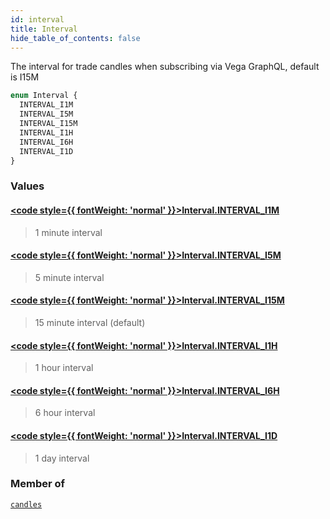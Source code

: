 ```yaml
---
id: interval
title: Interval
hide_table_of_contents: false
---
```








The interval for trade candles when subscribing via Vega GraphQL, default is I15M

```graphql
enum Interval {
  INTERVAL_I1M
  INTERVAL_I5M
  INTERVAL_I15M
  INTERVAL_I1H
  INTERVAL_I6H
  INTERVAL_I1D
}
```


### Values

#### [<code style={{ fontWeight: 'normal' }}>Interval.<b>INTERVAL_I1M</b></code>](#) 
> 1 minute interval
> 

#### [<code style={{ fontWeight: 'normal' }}>Interval.<b>INTERVAL_I5M</b></code>](#) 
> 5 minute interval
> 

#### [<code style={{ fontWeight: 'normal' }}>Interval.<b>INTERVAL_I15M</b></code>](#) 
> 15 minute interval (default)
> 

#### [<code style={{ fontWeight: 'normal' }}>Interval.<b>INTERVAL_I1H</b></code>](#) 
> 1 hour interval
> 

#### [<code style={{ fontWeight: 'normal' }}>Interval.<b>INTERVAL_I6H</b></code>](#) 
> 6 hour interval
> 

#### [<code style={{ fontWeight: 'normal' }}>Interval.<b>INTERVAL_I1D</b></code>](#) 
> 1 day interval
> 



### Member of

[`candles`](/testnet/api/graphql/subscriptions/candles)  <Badge class="secondary" text="subscription"/>




